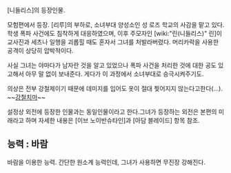 [니들리스]의 등장인물.

모험편에서 등장. [리루]의 부하로, 소녀부대 양성소인 성 로즈 학교의 사감을 맡고 있다.
학생 폭파 사건에도 침착하게 대응하였으며, 이후 주모자인 [wiki:"린(니들리스)" 린]이 교사진과 세츠나 일행을 괴롭힐 때도 혼자서 그녀를 처발라버렸다. 머리카락을 사용한 공격이 상당히 압박적이다.

사실 그녀는 야마다가 남자란 것을 알고 있었으나 폭파 사건을 처리한 것에 대한 공도 있고해서 아무 말 없이 보내준다. 게다가 이 과정에서 소녀부대로 승극시켜주기도.

의상은 전부 강철제이기 때문에 데미지를 입어도 옷이 절대 찢어지지 않는다고한다(...). ~~[[강철치마]]~~

설정상 외전에 등장한 인물과는 동일인물이라고 한다.그녀가 등장하는 외전은 본편의 미래라고 하며 자세한 내용은 [이브 노이반슈타인]과 [아담 블레이드] 항목 참조.

== 능력 : 바람 ==

바람을 이용한 능력. 간단한 원소계 능력인데, 그녀가 사용하면 무진장 강해진다.

